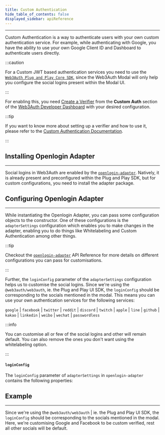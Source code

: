```yaml
---
title: Custom Authentication
hide_table_of_contents: false
displayed_sidebar: apiReference
---
```



---

Custom Authentication is a way to authenticate users with your own custom authentication service. For example, while authenticating with Google, you
have the ability to use your own Google Client ID and Dashboard to authenticate users directly.

:::caution

For a Custom JWT based authentication services you need to use the [`Web3Auth Plug and Play Core SDK`](../core), since the Web3Auth Modal will only
help you configure the social logins present within the Modal UI.

:::

For enabling this, you need [Create a Verifier](/custom-authentication/verifiers) from the **Custom Auth** section of the
[Web3Auth Developer Dashboard](https://dashboard.web3auth.io/home/customauth) with your desired configuration.

:::tip

If you want to know more about setting up a verifier and how to use it, please refer to the
[Custom Authentication Documentation](/custom-authentication).

:::

## Installing Openlogin Adapter

---

Social logins in Web3Auth are enabled by the [`openlogin-adapter`](../openlogin). Natively, it is already present and preconfigured within the Plug
and Play SDK, but for custom configurations, you need to install the adapter package.

<OpenloginAdapterInstall />

## Configuring Openlogin Adapter

---

While instantiating the Openlogin Adapter, you can pass some configuration objects to the constructor. One of these configurations is the
`adapterSettings` configuration which enables you to make changes in the adapter, enabling you to do things like Whitelabeling and Custom
Authentication among other things.

:::tip

Checkout the [`openlogin-adapter`](../openlogin) API Reference for more details on different configurations you can pass for customisations.

:::

Further, the `loginConfig` parameter of the `adapterSettings` configuration helps us to customise the social logins. Since we're using the
`@web3auth/web3auth`, ie. the Plug and Play UI SDK, the `loginConfig` should be corresponding to the socials mentioned in the modal. This means you
can use your own authentication services for the following services:

`google` | `facebook` | `twitter` | `reddit` | `discord` | `twitch` | `apple` | `line` | `github` | `kakao` | `linkedin` | `weibo` | `wechat` |
`passwordless`

:::info

You can customise all or few of the social logins and other will remain default. You can also remove the ones you don't want using the whitelabeling
option.

:::

#### `loginConfig`

The `loginConfig` parameter of `adapterSettings` in `openlogin-adapter` contains the following properties:

<LoginConfig />

## Example

---

Since we're using the `@web3auth/web3auth` | ie. the Plug and Play UI SDK, the `loginConfig` should be corresponding to the socials mentioned in the
modal. Here, we're customising Google and Facebook to be custom verified, rest all other socials will be default.

<CustomAuthenticationWeb3AuthExample />
